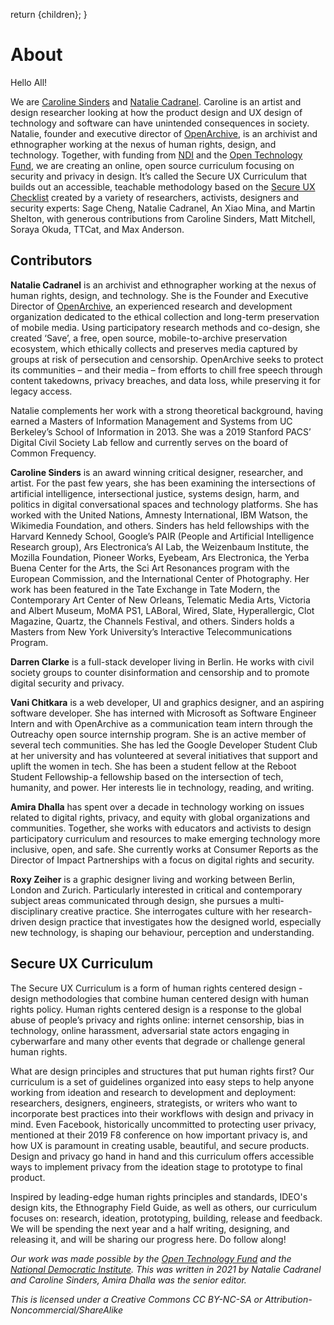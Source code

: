 
  return <MDXProvider components={uac().components()}>{children}</MDXProvider>;
}

[comment]: # "↓↓↓ Editable ↓↓↓"

# About

Hello All!

We are [Caroline Sinders](https://carolinesinders.com/) and [Natalie Cadranel](https://pacscenter.stanford.edu/person/natalie-cadranel/). Caroline is an artist and design researcher looking at how the product design and UX design of technology and software can have unintended consequences in society. Natalie, founder and executive director of [OpenArchive](https://open-archive.org/), is an archivist and ethnographer working at the nexus of human rights, design, and technology. Together, with funding from [NDI](https://www.ndi.org/) and the [Open Technology Fund](https://www.opentech.fund/), we are creating an online, open source curriculum focusing on security and privacy in design. It’s called the Secure UX Curriculum that builds out an accessible, teachable methodology based on the [Secure UX Checklist](https://humanrightscentered.design/s/Secure-UX-Checklist.pdf) created by a variety of researchers, activists, designers and security experts: Sage Cheng, Natalie Cadranel, An Xiao Mina, and Martin Shelton, with generous contributions from Caroline Sinders, Matt Mitchell, Soraya Okuda, TTCat, and Max Anderson. 

## Contributors

**Natalie Cadranel** is an archivist and ethnographer working at the nexus of human rights, design, and technology. She is the Founder and Executive Director of [OpenArchive](https://open-archive.org/), an experienced research and development organization dedicated to the ethical collection and long-term preservation of mobile media. Using participatory research methods and co-design, she created ‘Save’, a free, open source, mobile-to-archive preservation ecosystem, which ethically collects and preserves media captured by groups at risk of persecution and censorship. OpenArchive seeks to protect its communities  – and their media – from efforts to chill free speech through content takedowns, privacy breaches, and data loss, while preserving it for legacy access.

Natalie complements her work with a strong theoretical background, having earned a Masters of Information Management and Systems from UC Berkeley’s School of Information in 2013. She was a 2019 Stanford PACS’ Digital Civil Society Lab fellow and currently serves on the board of Common Frequency.

**Caroline Sinders** is an award winning critical designer, researcher, and artist. For the past few years, she has been examining the intersections of artificial intelligence, intersectional justice, systems design, harm, and politics in digital conversational spaces and technology platforms. She has worked with the United Nations, Amnesty International, IBM Watson, the Wikimedia Foundation, and others. Sinders has held fellowships with the Harvard Kennedy School, Google’s PAIR (People and Artificial Intelligence Research group), Ars Electronica’s AI Lab, the Weizenbaum Institute, the Mozilla Foundation, Pioneer Works, Eyebeam, Ars Electronica, the Yerba Buena Center for the Arts, the Sci Art Resonances program with the European Commission, and the International Center of Photography. Her work has been featured in the Tate Exchange in Tate Modern, the Contemporary Art Center of New Orleans, Telematic Media Arts, Victoria and Albert Museum, MoMA PS1, LABoral, Wired, Slate, Hyperallergic, Clot Magazine, Quartz, the Channels Festival, and others. Sinders holds a Masters from New York University’s Interactive Telecommunications Program.

**Darren Clarke** is a full-stack developer living in Berlin. He works with civil society groups to counter disinformation and censorship and to promote digital security and privacy.

**Vani Chitkara** is a web developer, UI and graphics designer, and an aspiring software developer. She has interned with Microsoft as Software Engineer Intern and with OpenArchive as a communication team intern through the Outreachy open source internship program. She is an active member of several tech communities. She has led the Google Developer Student Club at her university and has volunteered at several initiatives that support and uplift the women in tech. She has been a student fellow at the Reboot Student Fellowship-a fellowship based on the intersection of tech, humanity, and power. Her interests lie in technology, reading, and writing.

**Amira Dhalla** has spent over a decade in technology working on issues related to digital rights, privacy, and equity with global organizations and communities. Together, she works with educators and activists to design participatory curriculum and resources to make emerging technology more inclusive, open, and safe. She currently works at Consumer Reports as the Director of Impact Partnerships with a focus on digital rights and security.

**Roxy Zeiher** is a graphic designer living and working between Berlin, London and Zurich. Particularly interested in critical and contemporary subject areas communicated through design, she pursues a multi-disciplinary creative practice. She interrogates culture with her research-driven design practice that investigates how the designed world, especially new technology, is shaping our behaviour, perception and understanding.

## Secure UX Curriculum

The Secure UX Curriculum is a form of human rights centered design - design methodologies that combine human centered design with human rights policy. Human rights centered design is a response to the global abuse of people’s privacy and rights online: internet censorship, bias in technology, online harassment, adversarial state actors engaging in cyberwarfare and many other events that degrade or challenge general human rights. 

What are design principles and structures that put human rights first? Our curriculum is a set of guidelines organized into easy steps to help anyone working from ideation and research to development and deployment: researchers, designers, engineers, strategists, or writers who want to incorporate best practices into their workflows with design and privacy in mind. Even Facebook, historically uncommitted to protecting user privacy, mentioned at their 2019 F8 conference on how important privacy is, and how UX is paramount in creating usable, beautiful, and secure products. Design and privacy go hand in hand and this curriculum offers accessible ways to implement privacy from the ideation stage to prototype to final product. 

Inspired by leading-edge human rights principles and standards, IDEO's design kits, the Ethnography Field Guide, as well as others, our curriculum focuses on: research, ideation, prototyping, building, release and feedback. We will be spending the next year and a half writing, designing, and releasing it, and will be sharing our progress here. Do follow along!

*Our work was made possible by the [Open Technology Fund](https://www.opentech.fund/) and the [National Democratic Institute](https://www.ndi.org/). This was written in 2021 by Natalie Cadranel and Caroline Sinders, Amira Dhalla was the senior editor.*

*This is licensed under a Creative Commons CC BY-NC-SA or Attribution-Noncommercial/ShareAlike*
